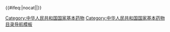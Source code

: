 {{Navbox
|name = 国家基本药物目录/心血管系统用药
|title = 中华人民共和国《[[国家基本药物目录]]》：心血管系统用药
|above = [[s:国家基本药物目录/2012年版|《国家基本药物目录》（2012年版）]]  »　第一部分　化学药品和生物制品　»　'''七、心血管系统用药'''

|group1 = 抗[[心绞痛]]药
|list1 =  110 [[硝酸甘油 (藥物)|硝酸甘油]]<sup>[[:en:Nitroglycerin|常/注]]</sup>{{ww}} 111 [[硝酸异山梨酯]]<sup>[[:en:Isosorbide Dinitrate|常/注]]</sup>{{ww}} 112 [[硝苯地平]]<sup>[[:en:Nifedipine|常]]</sup>{{ww}} 113 [[地尔硫䓬]]<sup>[[:en:Diltiazem|常]]</sup>

|group2 = 抗[[心律不整|心律失常]]药
|list2 =  114 [[美西律]]<sup>[[:en:Mexiletine|常]]</sup>{{ww}} 115 [[普罗帕酮]]<sup>[[:en:Propafenone|常/注]]</sup>{{ww}} 116 [[普鲁卡因胺]]<sup>[[:en:Procainamide|注]]</sup>{{ww}} 117 [[普萘洛尔]]<sup>[[:en:Propranolol|常]]</sup>{{ww}} 118 [[阿替洛尔]]<sup>[[:en:Atenolol|常]]</sup>{{ww}} 119 [[美托洛尔]]<sup>[[:en:Metoprolol|常/注]]</sup>{{ww}} 120 [[胺碘酮]]<sup>[[:en:Amiodarone|常]]</sup>{{ww}} 121 [[维拉帕米]]<sup>[[:en:Verapamil|常]]</sup>

|group3 = 抗[[心臟衰竭|心力衰竭]]药
|list3 = 122 [[地高辛]]<sup>[[:en:Digoxin|常]]</sup>{{ww}} 123 [[去乙酰毛花苷]]<sup>[[:en:Deslanoside|注]]</sup>

|group4 = 抗[[高血壓|高血压]]药
|list4 =  124 [[卡托普利]]<sup>[[:en:Captopril|常]]</sup>{{ww}} 125 [[依那普利]]<sup>[[:en:Enalapril|常]]</sup>{{ww}} 126 [[缬沙坦]]<sup>[[:en:Valsartan|常]]</sup>{{ww}} 127 [[硝普钠]]<sup>[[:en:Sodium Nitroprusside|注]]</sup>{{ww}} 128 [[硫酸镁]]<sup>[[:en:Magnesium Sulfate|注]]</sup>{{ww}} 129 [[尼群地平]]<sup>[[:en:Nitrendipine|常]]</sup>{{ww}} 112 [[硝苯地平]]<sup>[[:en:Nifedipine|常]]</sup>{{ww}} 130 [[氨氯地平]]<sup>[[:en:Amlodipine|常]]</sup>{{ww}} 131 [[比索洛尔]]<sup>[[:en:Bisoprolol|常]]</sup>{{ww}} 132 [[吲达帕胺]]<sup>[[:en:Indapamide|常/缓]]</sup>{{ww}} 133 [[酚妥拉明]]<sup>[[:en:Phentolamine|注]]</sup>{{ww}} 134 [[复方利血平]]<sup>[[:en:Compound Reserpine|常]]</sup>{{ww}} 135 [[复方利血平氨苯蝶啶]]<sup>[[:en:Compound Hypoensive|常]]</sup>{{ww}} 136 [[哌唑嗪]]<sup>[[:en:Prazosin|常]]</sup>{{ww}} 

|group5 = 抗[[休克]]药
|list5 =  137 [[肾上腺素]]<sup>[[:en:Adrenaline|注]]</sup>{{ww}} 138 [[去甲肾上腺素]]<sup>[[:en:Noradrenaline|注]]</sup>{{ww}} 139 [[异丙肾上腺素]]<sup>[[:en:Isoprenaline|注]]</sup>{{ww}} 140 [[间羟胺]]<sup>[[:en:Metaraminol|注]]</sup>{{ww}} 141 [[多巴胺]]<sup>[[:en:Dopamine|注]]</sup>{{ww}} 142 [[多巴酚丁胺]]<sup>[[:en:Dobutamine|注]]</sup>{{ww}} 

|group6 = 调[[高脂血症|脂]]及抗[[动脉粥样硬化]]药
|list6 =  143 [[辛伐他汀]]<sup>[[:en:Simvastatin|常]]</sup>{{ww}} 

|below = {{align|left|[[Template:国家基本药物目录/治疗精神障碍药|« 六、治疗精神障碍药]]}}<sup>注</sup>  =  [[注射剂]]　　<sup>常</sup>  =  口服常释剂型　　<sup>缓</sup>  =  口服缓释剂型　　<sup>颗</sup>  =  口服[[颗粒剂]]　　<sup>栓</sup>  =  [[栓剂]]{{align|right|[[Template:国家基本药物目录/呼吸系统用药|八、呼吸系统用药 »]]}}
}}
<includeonly>
{{#ifeq:{{{1}}}|nocat||[[Category:中华人民共和国国家基本药物]]}}
</includeonly>
<noinclude>
[[Category:中华人民共和国国家基本药物目录导航模板]]
</noinclude>